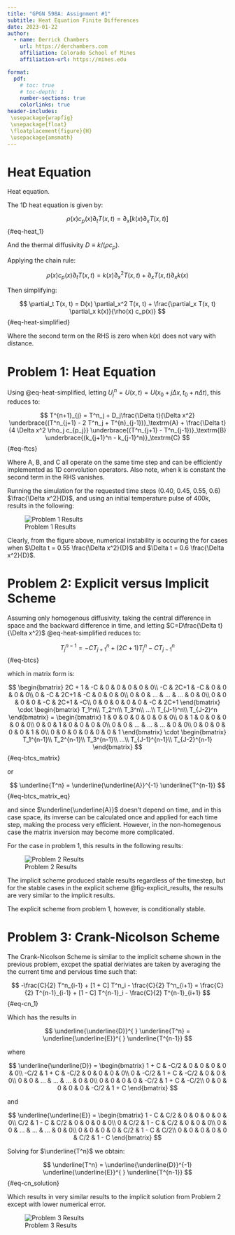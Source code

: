 ```yaml
---
title: "GPGN 598A: Assignment #1"
subtitle: Heat Equation Finite Differences 
date: 2023-01-22
author:
  - name: Derrick Chambers
    url: https://derchambers.com
    affiliation: Colorado School of Mines
    affiliation-url: https://mines.edu

format:
  pdf:
    # toc: true
    # toc-depth: 1
    number-sections: true
    colorlinks: true
header-includes:
 \usepackage{wrapfig}
 \usepackage{float}
 \floatplacement{figure}{H}
 \usepackage{amsmath}
---
```


# Heat Equation

Heat equation.

The 1D heat equation is given by:

$$
\rho(x) c_p(x) \partial_t T(x, t) = \partial_x[k(x) \partial_x T(x, t)]
$${#eq-heat_1}

And the thermal diffusivity $D ≡ k/(\rho c_p)$.


Applying the chain rule:

$$
\rho(x) c_p(x) \partial_t T(x, t) = k(x) \partial_x^2 T(x, t) + \partial_x T(x, t) \partial_x k(x)
$$

Then simplifying:

$$
\partial_t T(x, t) = D(x)  \partial_x^2 T(x, t) + \frac{\partial_x T(x, t) \partial_x k(x)}{\rho(x) c_p(x)}
$${#eq-heat-simplified}

Where the second term on the RHS is zero when $k(x)$ does not vary with distance.

# Problem 1: Heat Equation

Using @eq-heat-simplified, letting $U_j^n = U(x, t) = U(x_0 + j\Delta x , t_0 + n \Delta t)$, this reduces to:


$$
T^{n+1}_{j} = T^n_j + D_j\frac{\Delta t}{\Delta x^2} \underbrace{(T^n_{j+1} - 2 T^n_j + T^{n}_{j-1})}_\textrm{A} 
+ \frac{\Delta t}{4 \Delta x^2 \rho_j c_{p_j}} 
\underbrace{(T^n_{j+1} - T^n_{j-1})}_\textrm{B} \underbrace{(k_{j+1}^n - k_{j-1}^n)}_\textrm{C}
$${#eq-ftcs}

Where A, B, and C all operate on the same time step and can be efficiently implemented as 1D convolution operators. 
Also note, when k is constant the second term in the RHS vanishes.

Running the simulation for the requested time steps (0.40, 0.45, 0.55, 0.6) $\frac{\Delta x^2}{D}$, and using an
initial temperature pulse of 400k, results in the following:

![Problem 1 Results](problem_1.png){#fig-explicit_results}

Clearly, from the figure above, numerical instability is occuring the for cases when $\Delta t = 0.55 \frac{\Delta x^2}{D}$ 
and $\Delta t = 0.6 \frac{\Delta x^2}{D}$. 


# Problem 2: Explicit versus Implicit Scheme

Assuming only homogenous diffusivity, taking the central difference in space and the backward difference
in time, and letting $C=D\frac{\Delta t}{\Delta x^2}$ @eq-heat-simplified reduces to:

$$
T^{n-1}_j = -C T^n_{j+1} + (2C + 1) T^n_j - C T^{n}_{j-1} 
$${#eq-btcs}


which in matrix form is:

$$
\begin{bmatrix}
2C + 1 & -C & 0 & 0 & 0 & 0 & 0\\
-C & 2C+1 & -C & 0 & 0 & 0 & 0\\
0 & -C & 2C+1 & -C & 0 & 0 & 0\\
0 & 0 & ... & ... & ... & 0 & 0\\
0 & 0 & 0 & 0 & -C & 2C+1 & -C\\
0 & 0 & 0 & 0 & 0 & -C & 2C+1
\end{bmatrix} \cdot \begin{bmatrix}
T_1^n\\
T_2^n\\
T_3^n\\
...\\
T_{J-1}^n\\
T_{J-2}^n
\end{bmatrix} = \begin{bmatrix}
1 & 0 & 0 & 0 & 0 & 0 & 0\\
0 & 1 & 0 & 0 & 0 & 0 & 0\\
0 & 0 & 1 & 0 & 0 & 0 & 0\\
0 & 0 & ... & ... & ... & 0 & 0\\
0 & 0 & 0 & 0 & 0 & 1 & 0\\
0 & 0 & 0 & 0 & 0 & 0 & 1
\end{bmatrix} \cdot \begin{bmatrix}
T_1^{n-1}\\
T_2^{n-1}\\
T_3^{n-1}\\
...\\
T_{J-1}^{n-1}\\
T_{J-2}^{n-1}
\end{bmatrix}
$${#eq-btcs_matrix}


or

$$
\underline{T^n} = \underline{\underline{A}}^{-1}  \underline{T^{n-1}}
$${#eq-btcs_matrix_eq}

and since $\underline{\underline{A}}$ doesn't depend on time, and in this case space,
its inverse can be calculated once and applied for each time step, making the process 
very efficient. However, in the non-homegenous case the matrix inversion may become
more complicated.

For the case in problem 1, this results in the following results:

![Problem 2 Results](problem_2.png){#fig-implicit_results}

The implicit scheme produced stable results regardless of the timestep, but for the stable cases
in the explicit scheme @fig-explicit_results, the results are very similar to the implicit results. 

The explicit scheme from problem 1, however, is conditionally stable.



# Problem 3: Crank-Nicolson Scheme

The Crank-Nicolson Scheme is similar to the implicit scheme shown in the previous
problem, excpet the spatial deriviates are taken by averaging the the current time and pervious time
such that:

$$
-\frac{C}{2} T^n_{i-1} + [1 + C] T^n_i - \frac{C}{2} T^n_{i+1} = 
\frac{C}{2} T^{n-1}_{i-1} + [1 - C] T^{n-1}_i - \frac{C}{2} T^{n-1}_{i+1}
$${#eq-cn_1}

Which has the results in 

$$
\underline{\underline{D}}^{ } \underline{T^n} = \underline{\underline{E}}^{ } \underline{T^{n-1}}
$$

where

$$
\underline{\underline{D}} = \begin{bmatrix}
1 + C & -C/2 & 0 & 0 & 0 & 0 & 0\\
-C/2 & 1 + C & -C/2 & 0 & 0 & 0 & 0\\
0 & -C/2 & 1 + C & -C/2 & 0 & 0 & 0\\
0 & 0 & ... & ... & ... & 0 & 0\\
0 & 0 & 0 & 0 & -C/2 & 1 + C & -C/2\\
0 & 0 & 0 & 0 & 0 & -C/2 & 1 + C
\end{bmatrix}
$$


and

$$
\underline{\underline{E}} = \begin{bmatrix}
1 - C & C/2 & 0 & 0 & 0 & 0 & 0\\
C/2 & 1 - C & C/2 & 0 & 0 & 0 & 0\\
0 & C/2 & 1 - C & C/2 & 0 & 0 & 0\\
0 & 0 & ... & ... & ... & 0 & 0\\
0 & 0 & 0 & 0 & C/2 & 1 - C & C/2\\
0 & 0 & 0 & 0 & 0 & C/2 & 1 - C
\end{bmatrix}
$$

Solving for $\underline{T^n}$ we obtain:

$$
\underline{T^n} = \underline{\underline{D}}^{-1} \underline{\underline{E}}^{ } \underline{T^{n-1}}
$${#eq-cn_solution}

Which results in very similar results to the implicit solution from Problem 2 except with lower
numerical error.

![Problem 3 Results](problem_3.png){#fig-cn_results}

